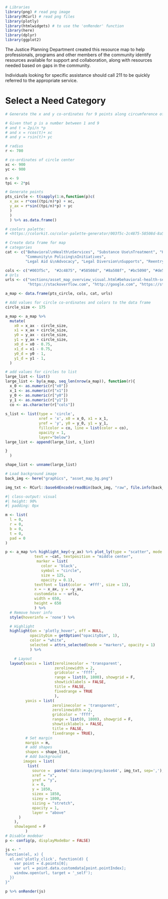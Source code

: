 ```r
# Libraries
library(png) # read png image
library(RCurl) # read png files
library(plotly)
library(htmlwidgets) # to use the 'onRender' function
library(here)
library(dplyr)
library(ggplot2)
```

The Justice Planning Department created this resource map to help professionals, programs and other members of the community identify resources available for support and collaboration, along with resources needed based on gaps in the community.

Individuals looking for specific assistance should call 211 to be quickly referred to the appropriate service.

# Select a Need Category

```r
# Generate the x and y co-ordinates for 9 points along circumference of a circle

# Given that p is a number between 1 and 9
# and t = 2pi/n *p
# and x = rcos(t)+ xc
# and y = rsin(t)+ yc

# radius
r <- 700

# co-ordinates of circle center
xc <- 900
yc <- 900

n <- 9
tpi <- 2*pi

# Generate points
pts_circle <- t(sapply(1:n,function(p)c(
  x_ax = r*cos((tpi/n)*p) + xc, 
  y_ax = r*sin((tpi/n)*p) + yc
  )
  )
  ) %>% as.data.frame()
```


```r
# coolors palette:
# <https://colorkit.co/color-palette-generator/003f5c-2c4875-58508d-8a508f-bc5090-de5a79-ff6361-ff8531-ffa600/>

# Create data frame for map
# categories
cat <- c("Behavioral\nHealth\nServices", "Substance Use\nTreatment", "Housing\nAssistance", "Healthcare\nServices", 
         "Community\n Policing\nInitiatives", 
         "Legal Aid &\nAdvocacy", "Legal Diversion\nSupports", "Reentry\n Support", "Community\nEngagement &\nAwareness" )

cols <- c("#003f5c",  "#2c4875", "#58508d", "#8a508f", "#bc5090", "#de5a79", "#ff6361", "#ff8531", "#ffa600")
# Urls
urls <- c("sections/asset_map_overview_visual.html#behavioral-health-services", "https://stackoverflow.com", "http://google.com", "https://stackoverflow.com", "http://google.com",
          "https://stackoverflow.com", "http://google.com", "https://stackoverflow.com", "http://google.com")

a_map <- data.frame(pts_circle, cols, cat, urls)
```

```r
# Add values for circle co-ordinates and colors to the data frame
circle_size <- 175

a_map <- a_map %>% 
  mutate(
    x0 = x_ax - circle_size,
    x1 = x_ax + circle_size,
    y0 = y_ax - circle_size,
    y1 = y_ax + circle_size, 
    x0_d = x0 - 0.75,
    x1_d = x1 - 0.75,
    y0_d = y0 - 1,
    y1_d = y1 - 1,
  )

```

```r
# add values for circles to list
large_list <- list()
large_list <- by(a_map, seq_len(nrow(a_map)), function(r){
  x_0 <- as.numeric(r["x0"])
  x_1 <- as.numeric(r["x1"])
  y_0 <- as.numeric(r["y0"])
  y_1 <- as.numeric(r["y1"])
  co <- as.character(r["cols"])
  
s_list <- list(type = 'circle',
               xref = 'x', x0 = x_0, x1 = x_1,
               yref = 'y', y0 = y_0, y1 = y_1,
               fillcolor = co, line = list(color = co),
               opacity = 1,
               layer="below")
large_list <- append(large_list, s_list)

}
  )

shape_list <- unname(large_list)
```

```r
# Load background image
back_img <- here("graphics", "asset_map_bg.png")

img_txt <- RCurl::base64Encode(readBin(back_img, "raw", file.info(back_img)[1, "size"]), "txt")
```


```r
#| class-output: visual
#| height: 90%
#| padding: 0px

m <- list(
  l = 0,
  r = 0,
  b = 0,
  t = 0,
  pad = 0
)

p <- a_map %>% highlight_key(~y_ax) %>% plot_ly(type = "scatter", mode = "markers+text",
             text = ~cat, textposition = "middle center",
              marker = list(
                color = 'black',
                symbol = "circle",
                size = 125,
                opacity = 0.1),
             textfont = list(color = '#fff', size = 13),
             x = ~ x_ax, y = ~y_ax,
             customdata = ~ urls,
             width = 650,
             height = 650
             ) %>%
  # Remove hover info
  style(hoverinfo = 'none') %>%

  # Highlight
  highlight(on = 'plotly_hover', off = NULL,
           opacityDim = getOption("opacityDim", 1),
           color = "white",
           selected = attrs_selected(mode = "markers", opacity = 1)
           ) %>%

    # Layout
  layout(xaxis = list(zerolinecolor = 'transparent',
                      zerolinewidth = 2,
                      gridcolor = 'ffff',
                      range = list(0, 1800), showgrid = F,
                      showticklabels = FALSE,
                      title = FALSE,
                      fixedrange = TRUE
                      ),
         yaxis = list(
                     zerolinecolor = 'transparent',
                     zerolinewidth = 2,
                     gridcolor = 'ffff',
                     range = list(0, 1800), showgrid = F,
                     showticklabels = FALSE,
                     title = FALSE,
                     fixedrange = TRUE),
         # Set margin
         margin = m,
         # add shapes
         shapes = shape_list,
         # Add background
        images = list(
          list(
            source =  paste('data:image/png;base64', img_txt, sep=','),
            xref = "x",
            yref = "y",
            x = 0,
            y = 1850,
            sizex = 1850,
            sizey = 1800,
            sizing = "stretch",
            opacity = 1,
            layer = "above"
      )
    ),
    showlegend = F
         )
# Disable modebar
p <- config(p, displayModeBar = FALSE)

js <- "
function(el, x) {
  el.on('plotly_click', function(d) {
    var point = d.points[0];
    var url = point.data.customdata[point.pointIndex];
    window.open(url, target = '_self');
  })
}"

p %>% onRender(js)
```
